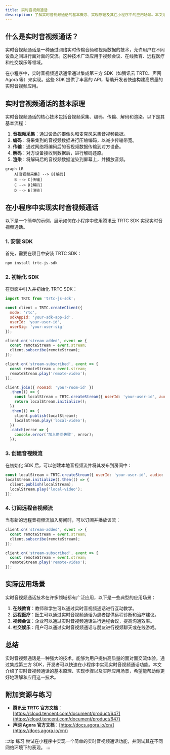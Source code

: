 ```yaml
---
title: 实时音视频通话
description: 了解实时音视频通话的基本概念、实现原理及其在小程序中的应用场景。本文适合初学者，包含代码示例和实际案例。
---
```


## 什么是实时音视频通话？

实时音视频通话是一种通过网络实时传输音频和视频数据的技术，允许用户在不同设备之间进行面对面的交流。这种技术广泛应用于视频会议、在线教育、远程医疗和社交娱乐等领域。

在小程序中，实时音视频通话通常通过集成第三方 SDK（如腾讯云 TRTC、声网 Agora 等）来实现。这些 SDK 提供了丰富的 API，帮助开发者快速构建高质量的实时音视频应用。

## 实时音视频通话的基本原理

实时音视频通话的核心技术包括音视频采集、编码、传输、解码和渲染。以下是其基本流程：

1. **音视频采集**：通过设备的摄像头和麦克风采集音视频数据。
2. **编码**：将采集到的音视频数据进行压缩编码，以减少传输带宽。
3. **传输**：通过网络将编码后的音视频数据传输到对方设备。
4. **解码**：对方设备接收到数据后，进行解码还原。
5. **渲染**：将解码后的音视频数据渲染到屏幕上，并播放音频。

```mermaid
graph LR
    A[音视频采集] --> B[编码]
    B --> C[传输]
    C --> D[解码]
    D --> E[渲染]
```

## 在小程序中实现实时音视频通话

以下是一个简单的示例，展示如何在小程序中使用腾讯云 TRTC SDK 实现实时音视频通话。

### 1. 安装 SDK

首先，需要在项目中安装 TRTC SDK：

```bash
npm install trtc-js-sdk
```

### 2. 初始化 SDK

在页面中引入并初始化 TRTC SDK：

```javascript
import TRTC from 'trtc-js-sdk';

const client = TRTC.createClient({
  mode: 'rtc',
  sdkAppId: 'your-sdk-app-id',
  userId: 'your-user-id',
  userSig: 'your-user-sig'
});

client.on('stream-added', event => {
  const remoteStream = event.stream;
  client.subscribe(remoteStream);
});

client.on('stream-subscribed', event => {
  const remoteStream = event.stream;
  remoteStream.play('remote-video');
});

client.join({ roomId: 'your-room-id' })
  .then(() => {
    const localStream = TRTC.createStream({ userId: 'your-user-id', audio: true, video: true });
    return localStream.initialize();
  })
  .then(() => {
    client.publish(localStream);
    localStream.play('local-video');
  })
  .catch(error => {
    console.error('加入房间失败', error);
  });
```

### 3. 创建音视频流

在初始化 SDK 后，可以创建本地音视频流并将其发布到房间中：

```javascript
const localStream = TRTC.createStream({ userId: 'your-user-id', audio: true, video: true });
localStream.initialize().then(() => {
  client.publish(localStream);
  localStream.play('local-video');
});
```

### 4. 订阅远程音视频流

当有新的远程音视频流加入房间时，可以订阅并播放该流：

```javascript
client.on('stream-added', event => {
  const remoteStream = event.stream;
  client.subscribe(remoteStream);
});

client.on('stream-subscribed', event => {
  const remoteStream = event.stream;
  remoteStream.play('remote-video');
});
```

## 实际应用场景

实时音视频通话技术在许多领域都有广泛应用，以下是一些典型的应用场景：

1. **在线教育**：教师和学生可以通过实时音视频通话进行互动教学。
2. **远程医疗**：医生可以通过实时音视频通话为患者提供远程诊断和治疗建议。
3. **视频会议**：企业可以通过实时音视频通话进行远程会议，提高沟通效率。
4. **社交娱乐**：用户可以通过实时音视频通话与朋友进行视频聊天或在线游戏。

## 总结

实时音视频通话是一种强大的技术，能够为用户提供高质量的面对面交流体验。通过集成第三方 SDK，开发者可以快速在小程序中实现实时音视频通话功能。本文介绍了实时音视频通话的基本原理、实现步骤以及实际应用场景，希望能帮助你更好地理解和应用这一技术。

## 附加资源与练习

- **腾讯云 TRTC 官方文档**：[https://cloud.tencent.com/document/product/647](https://cloud.tencent.com/document/product/647)
- **声网 Agora 官方文档**：[https://docs.agora.io/cn/](https://docs.agora.io/cn/)

:::tip 练习
尝试在小程序中实现一个简单的实时音视频通话功能，并测试其在不同网络环境下的表现。
:::